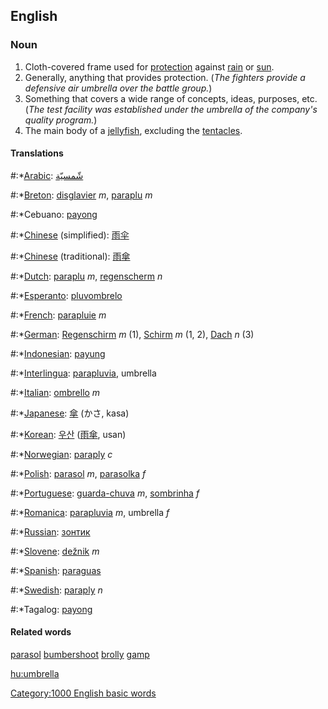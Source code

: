 {{rfc}}
==English==
===Noun===
#Cloth-covered frame used for [[protection]] against [[rain]] or [[sun]].
#Generally, anything that provides protection.  (''The fighters provide a defensive air umbrella over the battle group.'')
#Something that covers a wide range of concepts, ideas, purposes, etc. (''The test facility was established under the umbrella of the company's quality program.'')
#The main body of a [[jellyfish]], excluding the [[tentacle]]s.
====Translations====
#:*[[Arabic]]: [[شّمسيّة]]
#:*[[Breton]]: [[disglavier]] ''m'', [[paraplu]] ''m''
#:*Cebuano: [[payong]]
#:*[[Chinese]] (simplified): [[雨]][[伞]]
#:*[[Chinese]] (traditional): [[雨]][[傘]]
#:*[[Dutch]]: [[paraplu]] ''m'', [[regenscherm]] ''n''
#:*[[Esperanto]]: [[pluvombrelo]]
#:*[[French]]: [[parapluie]] ''m''
#:*[[German]]: [[Regenschirm]] ''m'' (1), [[Schirm]] ''m'' (1, 2), [[Dach]] ''n'' (3)
#:*[[Indonesian]]: [[payung]]
#:*[[Interlingua]]: [[parapluvia]], umbrella
#:*[[Italian]]: [[ombrello]] ''m''
#:*[[Japanese]]: [[傘]] (かさ, kasa)
#:*[[Korean]]: [[우산]] ([[雨傘]], usan)
#:*[[Norwegian]]: [[paraply]] ''c''
#:*[[Polish]]: [[parasol]] ''m'', [[parasolka]] ''f''
#:*[[Portuguese]]: [[guarda-chuva]] ''m'', [[sombrinha]] ''f''
#:*[[Romanica]]: [[parapluvia]] ''m'', umbrella ''f''
#:*[[Russian]]: [[зонтик]]
#:*[[Slovene]]: [[dežnik]] ''m''
#:*[[Spanish]]: [[paraguas]]
#:*[[Swedish]]: [[paraply]] ''n''
#:*Tagalog: [[payong]]
====Related words====
[[parasol]]
[[bumbershoot]]
[[brolly]]
[[gamp]]
[[Category:1000 English basic words]]

[[hu:umbrella]]